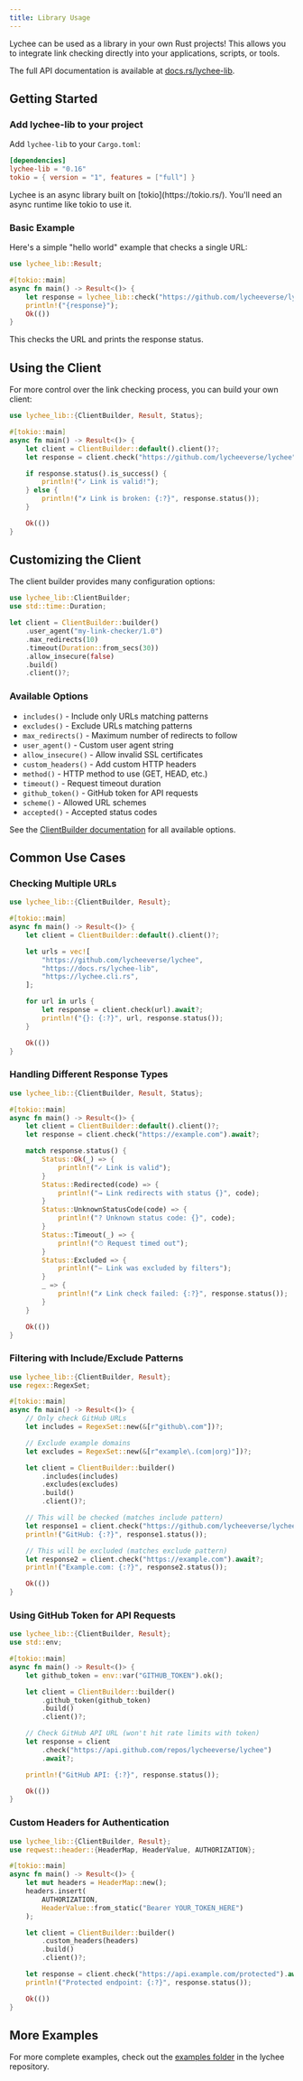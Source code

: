 ```yaml
---
title: Library Usage
---
```



Lychee can be used as a library in your own Rust projects! This allows you to integrate link checking directly into your applications, scripts, or tools.

The full API documentation is available at [docs.rs/lychee-lib](https://docs.rs/lychee-lib).

## Getting Started

### Add lychee-lib to your project

Add `lychee-lib` to your `Cargo.toml`:

```toml
[dependencies]
lychee-lib = "0.16"
tokio = { version = "1", features = ["full"] }
```

<Aside type="note">
  Lychee is an async library built on [tokio](https://tokio.rs/). You'll need an
  async runtime like tokio to use it.
</Aside>

### Basic Example

Here's a simple "hello world" example that checks a single URL:

```rust title="main.rs"
use lychee_lib::Result;

#[tokio::main]
async fn main() -> Result<()> {
    let response = lychee_lib::check("https://github.com/lycheeverse/lychee").await?;
    println!("{response}");
    Ok(())
}
```

This checks the URL and prints the response status.

## Using the Client

For more control over the link checking process, you can build your own client:

```rust title="main.rs"
use lychee_lib::{ClientBuilder, Result, Status};

#[tokio::main]
async fn main() -> Result<()> {
    let client = ClientBuilder::default().client()?;
    let response = client.check("https://github.com/lycheeverse/lychee").await?;

    if response.status().is_success() {
        println!("✓ Link is valid!");
    } else {
        println!("✗ Link is broken: {:?}", response.status());
    }

    Ok(())
}
```

## Customizing the Client

The client builder provides many configuration options:

```rust title="main.rs"
use lychee_lib::ClientBuilder;
use std::time::Duration;

let client = ClientBuilder::builder()
    .user_agent("my-link-checker/1.0")
    .max_redirects(10)
    .timeout(Duration::from_secs(30))
    .allow_insecure(false)
    .build()
    .client()?;
```

### Available Options

- `includes()` - Include only URLs matching patterns
- `excludes()` - Exclude URLs matching patterns
- `max_redirects()` - Maximum number of redirects to follow
- `user_agent()` - Custom user agent string
- `allow_insecure()` - Allow invalid SSL certificates
- `custom_headers()` - Add custom HTTP headers
- `method()` - HTTP method to use (GET, HEAD, etc.)
- `timeout()` - Request timeout duration
- `github_token()` - GitHub token for API requests
- `scheme()` - Allowed URL schemes
- `accepted()` - Accepted status codes

See the [ClientBuilder documentation](https://docs.rs/lychee-lib/latest/lychee_lib/struct.ClientBuilder.html) for all available options.

## Common Use Cases

### Checking Multiple URLs

```rust title="main.rs"
use lychee_lib::{ClientBuilder, Result};

#[tokio::main]
async fn main() -> Result<()> {
    let client = ClientBuilder::default().client()?;

    let urls = vec![
        "https://github.com/lycheeverse/lychee",
        "https://docs.rs/lychee-lib",
        "https://lychee.cli.rs",
    ];

    for url in urls {
        let response = client.check(url).await?;
        println!("{}: {:?}", url, response.status());
    }

    Ok(())
}
```

### Handling Different Response Types

```rust title="main.rs"
use lychee_lib::{ClientBuilder, Result, Status};

#[tokio::main]
async fn main() -> Result<()> {
    let client = ClientBuilder::default().client()?;
    let response = client.check("https://example.com").await?;

    match response.status() {
        Status::Ok(_) => {
            println!("✓ Link is valid");
        }
        Status::Redirected(code) => {
            println!("→ Link redirects with status {}", code);
        }
        Status::UnknownStatusCode(code) => {
            println!("? Unknown status code: {}", code);
        }
        Status::Timeout(_) => {
            println!("⏱ Request timed out");
        }
        Status::Excluded => {
            println!("− Link was excluded by filters");
        }
        _ => {
            println!("✗ Link check failed: {:?}", response.status());
        }
    }

    Ok(())
}
```

### Filtering with Include/Exclude Patterns

```rust title="main.rs"
use lychee_lib::{ClientBuilder, Result};
use regex::RegexSet;

#[tokio::main]
async fn main() -> Result<()> {
    // Only check GitHub URLs
    let includes = RegexSet::new(&[r"github\.com"])?;

    // Exclude example domains
    let excludes = RegexSet::new(&[r"example\.(com|org)"])?;

    let client = ClientBuilder::builder()
        .includes(includes)
        .excludes(excludes)
        .build()
        .client()?;

    // This will be checked (matches include pattern)
    let response1 = client.check("https://github.com/lycheeverse/lychee").await?;
    println!("GitHub: {:?}", response1.status());

    // This will be excluded (matches exclude pattern)
    let response2 = client.check("https://example.com").await?;
    println!("Example.com: {:?}", response2.status());

    Ok(())
}
```

### Using GitHub Token for API Requests

```rust title="main.rs"
use lychee_lib::{ClientBuilder, Result};
use std::env;

#[tokio::main]
async fn main() -> Result<()> {
    let github_token = env::var("GITHUB_TOKEN").ok();

    let client = ClientBuilder::builder()
        .github_token(github_token)
        .build()
        .client()?;

    // Check GitHub API URL (won't hit rate limits with token)
    let response = client
        .check("https://api.github.com/repos/lycheeverse/lychee")
        .await?;

    println!("GitHub API: {:?}", response.status());

    Ok(())
}
```

### Custom Headers for Authentication

```rust title="main.rs"
use lychee_lib::{ClientBuilder, Result};
use reqwest::header::{HeaderMap, HeaderValue, AUTHORIZATION};

#[tokio::main]
async fn main() -> Result<()> {
    let mut headers = HeaderMap::new();
    headers.insert(
        AUTHORIZATION,
        HeaderValue::from_static("Bearer YOUR_TOKEN_HERE")
    );

    let client = ClientBuilder::builder()
        .custom_headers(headers)
        .build()
        .client()?;

    let response = client.check("https://api.example.com/protected").await?;
    println!("Protected endpoint: {:?}", response.status());

    Ok(())
}
```

## More Examples

For more complete examples, check out the [examples folder](https://github.com/lycheeverse/lychee/tree/master/examples) in the lychee repository.
